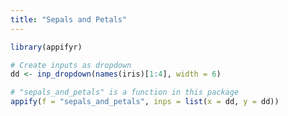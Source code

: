 ```yaml
---
title: "Sepals and Petals"
---
```


```r
library(appifyr)

# Create inputs as dropdown
dd <- inp_dropdown(names(iris)[1:4], width = 6)

# "sepals_and_petals" is a function in this package
appify(f = "sepals_and_petals", inps = list(x = dd, y = dd))

```


